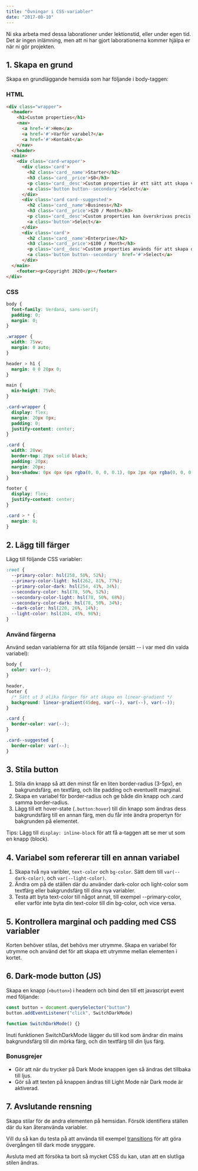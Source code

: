```yaml
---
title: "Övningar i CSS-variabler"
date: "2017-08-10"
---
```


Ni ska arbeta med dessa laborationer under lektionstid, eller under egen tid.
Det är ingen inlämning, men att ni har gjort laborationerna kommer hjälpa er när ni gör projekten.

## 1. Skapa en grund

Skapa en grundläggande hemsida som har följande i body-taggen:

### HTML

```html
<div class="wrapper">
  <header>
    <h1>Custom properties</h1>
    <nav>
      <a href='#'>Hem</a>
      <a href='#'>Varför varabel?</a>
      <a href='#'>Kontakt</a>
    </nav>
  </header>
  <main>
    <div class='card-wrapper'>
      <div class='card'>
        <h2 class='card__name'>Starter</h2>
        <h3 class='card__price'>$0</h3>
        <p class='card__desc'>Custom properties är ett sätt att skapa variabler i CSS som kan återanvändas.</p>
        <a class='button button--secondary'>Select</a>
      </div>
      <div class='card card--suggested'>
        <h2 class='card__name'>Business</h2>
        <h3 class='card__price'>$20 / Month</h3>
        <p class='card__desc'>Custom properties kan överskrivas precis som vanliga properties.</p>
        <a class='button'>Select</a>
      </div>
      <div class='card'>
        <h2 class='card__name'>Enterprise</h2>
        <h3 class='card__price'>$100 / Month</h3>
        <p class='card__desc'>Custom properties används för att skapa designsystem.</p>
        <a class='button button--secondary' href='#'>Select</a>
      </div>
  </main>
    <footer><p>Copyright 2020</p></footer>
</div>
```

### CSS

```css
body {
  font-family: Verdana, sans-serif;
  padding: 0;
  margin: 0;
}

.wrapper {
  width: 75vw;
  margin: 0 auto;
}

header > h1 {
  margin: 0 0 20px 0;
}

main {
  min-height: 75vh;
}

.card-wrapper {
  display: flex;
  margin: 20px 0px;
  padding: 0;
  justify-content: center;
}

.card {
  width: 20vw;
  border-top: 20px solid black;
  padding: 20px;
  margin: 20px;
  box-shadow: 0px 4px 6px rgba(0, 0, 0, 0.1), 0px 2px 4px rgba(0, 0, 0, 0.06);
}

footer {
  display: flex;
  justify-content: center;
}

.card > * {
  margin: 0;
}
```

## 2. Lägg till färger

Lägg till följande CSS variabler:

```css
:root {
  --primary-color: hsl(258, 50%, 52%);
  --primary-color-light: hsl(262, 81%, 77%);
  --primary-color-dark: hsl(254, 41%, 34%);
  --secondary-color: hsl(78, 50%, 52%);
  --secondary-color-light: hsl(78, 50%, 68%);
  --secondary-color-dark: hsl(78, 50%, 34%);
  --dark-color: hsl(220, 26%, 14%);
  --light-color: hsl(204, 45%, 98%);
}
```

### Använd färgerna

Använd sedan variablerna för att stila följande (ersätt -- i var med din valda variabel):

```css
body {
  color: var(--);
}

header,
footer {
  /* Sätt ut 3 olika färger för att skapa en linear-gradient */
  background: linear-gradient(45deg, var(--), var(--), var(--));
}

.card {
  border-color: var(--);
}

.card--suggested {
  border-color: var(--);
}
```

## 3. Stila button

1. Stila din knapp så att den minst får en liten border-radius (3-5px), en bakgrundsfärg, en textfärg, och lite padding och eventuellt marginal.
2. Skapa en variabel för border-radius och ge både din knapp och .card samma border-radius.
3. Lägg till ett hover-state (`.button:hover`) till din knapp som ändras dess bakgrundsfärg till en annan färg, men du får inte ändra propertyn för bakgrunden på elementet.

Tips: Lägg till `display: inline-block` för att få a-taggen att se mer ut som en knapp (block).

## 4. Variabel som refererar till en annan variabel

1. Skapa två nya varibler, `text-color` och `bg-color`. Sätt dem till `var(--dark-color)`, och `var(--light-color)`.
2. Ändra om på de ställen där du använder dark-color och light-color som textfärg eller bakgrundsfärg till dina nya variabler.
3. Testa att byta text-color till något annat, till exempel --primary-color, eller varför inte byta din text-color till din bg-color, och vice versa.

## 5. Kontrollera marginal och padding med CSS variabler

Korten behöver stilas, det behövs mer utrymme. Skapa en variabel för utrymme och använd det för att skapa ett utrymme mellan elementen i kortet.

## 6. Dark-mode button (JS)

Skapa en knapp (`<button>`) i headern och bind den till ett javascript event med följande:

```javascript
const button = document.querySelector("button")
button.addEventListener("click", SwitchDarkMode)

function SwitchDarkMode() {}
```

Inuti funktionen SwitchDarkMode lägger du till kod som ändrar din mains bakgrundsfärg till din mörka färg, och din textfärg till din ljus färg.

### Bonusgrejer

- Gör att när du trycker på Dark Mode knappen igen så ändras det tillbaka till ljus.
- Gör så att texten på knappen ändras till Light Mode när Dark mode är aktiverad.

## 7. Avslutande rensning

Skapa stilar för de andra elementen på hemsidan. Försök identifiera ställen där du kan återanvända variabler.

Vill du så kan du testa på att använda till exempel [transitions](https://developer.mozilla.org/en-US/docs/Web/CSS/CSS_Transitions/Using_CSS_transitions) för att göra övergången till dark mode snyggare.

Avsluta med att försöka ta bort så mycket CSS du kan, utan att en slutliga stilen ändras.
